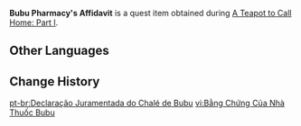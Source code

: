 {{Item Infobox
|id           = 100839
|image        = Book Ragged Notebook.png
|type         = Quest Items
|description  = A pharmacological certification from [[Bubu Pharmacy]].
|source1      = [[A Teapot to Call Home: Part I]]
}}
'''Bubu Pharmacy's Affidavit''' is a quest item obtained during [[A Teapot to Call Home: Part I]].

==Other Languages==
{{Other Languages|default_hidden = 1
|en      = Bubu Pharmacy's Affidavit
|zhs     = 「不卜庐」的药理证明
|zhs_rm  = "Bùbulú" de Yàolǐ Zhèngmíng
|zht     = 「不卜廬」的藥理證明
|zht_rm  = "Bùbulú" de Yàolǐ Zhèngmíng
|ja      = 「不卜廬」の薬理認定
|ja_rm   = "Fubokuro" no Yakuri Nintei
|ko      = 「불복려」의 약리 증명서
|ko_rm   = 
|es      = Declaración de la Farmacia Bubu
|fr      = Certificat du Cottage Bubu
|ru      = Заключение из хижины «Бубу»
|th      = ใบรับรองด้านเภสัชวิทยาจากร้าน Bubu Pharmacy
|th_rm   = 
|vi      = Băng Chứng Của Nhà Thuốc Bubu
|de      = Attest der „Bubu-Hütte“
|id      = Keterangan Tertulis dari Bubu Pharmacy
|pt      = Declaração Juramentada do Chalé de Bubu
}}

==Change History==
{{Change History|1.5}}

[[pt-br:Declaração Juramentada do Chalé de Bubu]]
[[vi:Bằng Chứng Của Nhà Thuốc Bubu]]